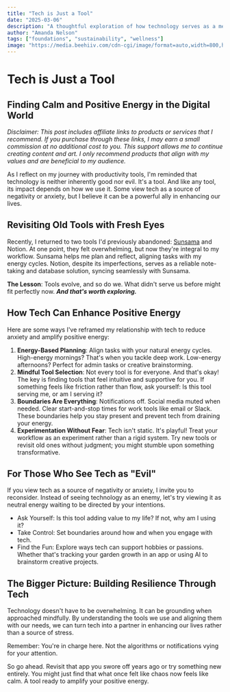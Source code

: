 ```yaml
---
title: "Tech is Just a Tool"
date: "2025-03-06"
description: "A thoughtful exploration of how technology serves as a means to an end, not an end in itself. Understanding the role of tools in our digital lives."
author: "Amanda Nelson"
tags: ["foundations", "sustainability", "wellness"]
image: "https://media.beehiiv.com/cdn-cgi/image/format=auto,width=800,height=421,fit=scale-down,onerror=redirect/uploads/asset/file/8858eb34-1a98-4def-a6eb-4fa9e670c764/Pythoness_Perspective.png"
---
```


# Tech is Just a Tool

## Finding Calm and Positive Energy in the Digital World

_Disclaimer: This post includes affiliate links to products or services that I recommend. If you purchase through these links, I may earn a small commission at no additional cost to you. This support allows me to continue creating content and art. I only recommend products that align with my values and are beneficial to my audience._

As I reflect on my journey with productivity tools, I'm reminded that technology is neither inherently good nor evil. It's a tool. And like any tool, its impact depends on how we use it. Some view tech as a source of negativity or anxiety, but I believe it can be a powerful ally in enhancing our lives.

## Revisiting Old Tools with Fresh Eyes

Recently, I returned to two tools I'd previously abandoned: [Sunsama](https://sunsama.com/share?refId=67b613788d8ce50001d86512) and Notion. At one point, they felt overwhelming, but now they're integral to my workflow. Sunsama helps me plan and reflect, aligning tasks with my energy cycles. Notion, despite its imperfections, serves as a reliable note-taking and database solution, syncing seamlessly with Sunsama.

**The Lesson**: Tools evolve, and so do we. What didn't serve us before might fit perfectly now. **_And that's worth exploring._**

## How Tech Can Enhance Positive Energy

Here are some ways I've reframed my relationship with tech to reduce anxiety and amplify positive energy:

1. **Energy-Based Planning**: Align tasks with your natural energy cycles. High-energy mornings? That's when you tackle deep work. Low-energy afternoons? Perfect for admin tasks or creative brainstorming.
2. **Mindful Tool Selection**: Not every tool is for everyone. And that's okay! The key is finding tools that feel intuitive and supportive for you. If something feels like friction rather than flow, ask yourself: Is this tool serving me, or am I serving it?
3. **Boundaries Are Everything**: Notifications off. Social media muted when needed. Clear start-and-stop times for work tools like email or Slack. These boundaries help you stay present and prevent tech from draining your energy.
4. **Experimentation Without Fear**: Tech isn't static. It's playful! Treat your workflow as an experiment rather than a rigid system. Try new tools or revisit old ones without judgment; you might stumble upon something transformative.

## For Those Who See Tech as "Evil"

If you view tech as a source of negativity or anxiety, I invite you to reconsider. Instead of seeing technology as an enemy, let's try viewing it as neutral energy waiting to be directed by your intentions.

* Ask Yourself: Is this tool adding value to my life? If not, why am I using it?
* Take Control: Set boundaries around how and when you engage with tech.
* Find the Fun: Explore ways tech can support hobbies or passions. Whether that's tracking your garden growth in an app or using AI to brainstorm creative projects.

## The Bigger Picture: Building Resilience Through Tech

Technology doesn't have to be overwhelming. It can be grounding when approached mindfully. By understanding the tools we use and aligning them with our needs, we can turn tech into a partner in enhancing our lives rather than a source of stress.

Remember: You're in charge here. Not the algorithms or notifications vying for your attention.

So go ahead. Revisit that app you swore off years ago or try something new entirely. You might just find that what once felt like chaos now feels like calm. A tool ready to amplify your positive energy. 

<Signature />